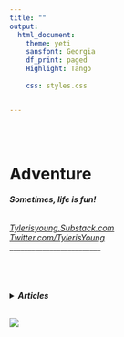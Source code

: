 ```yaml
---
title: ""
output:
  html_document:
    theme: yeti
    sansfont: Georgia
    df_print: paged
    Highlight: Tango
    
    css: styles.css


---
```


<br>
<br>

<h1>**Adventure**</h1> 
<h6>
***Sometimes, life is fun! ***
</h6>

*[Tylerisyoung.Substack.com](https://tylerisyoung.substack.com/?target=_blank)   
[Twitter.com/TylerisYoung](https://twitter.com/Tylerisyoung/?tagets=_blank)*  
 _________________________
 
 <br>
  <br>
<h4>
<details><summary>***Articles***</summary>
[ ](./n/a.html)  

<br>

<details><summary>***Travel Stories***</summary>
[ ](./n/a.html)  

Story: [Rafting the Deschutes](https://www.lightheartedhumans.com/storytelling/2019/6/19/entry-005-rafting-the-deschutes-tyler-young)  

Story: [Cycling from Oregon to Mexico](https://www.lightheartedhumans.com/storytelling/2019/6/9/entry-003-cycling-from-oregon-to-mexico)

Story: [A Year in Ecuador](./journalism/adventure/ayearinecuador.html)

</details>

<br>
<details><summary>***Tips, Tricks, & Notes***</summary>
[ ](./n/a.html)  

Article: [*Reviews*](./deepecolog.html) (Coming Soon)
 <br>

</details>
</details>
 
 <br>
 ![](images/TheArtofAdventure.png)